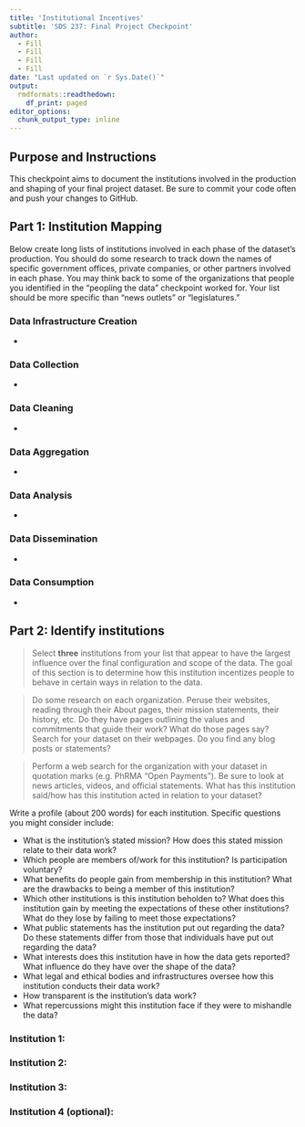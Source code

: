 ```yaml
---
title: 'Institutional Incentives'
subtitle: 'SDS 237: Final Project Checkpoint'
author:
  - Fill
  - Fill
  - Fill
  - Fill
date: "Last updated on `r Sys.Date()`"
output: 
  rmdformats::readthedown:
    df_print: paged
editor_options: 
  chunk_output_type: inline
---
```


## Purpose and Instructions

This checkpoint aims to document the institutions involved in the production and shaping of your final project dataset. Be sure to commit your code often and push your changes to GitHub. 

## Part 1: Institution Mapping

Below create long lists of institutions involved in each phase of the dataset's production. You should do some research to track down the names of specific government offices, private companies, or other partners involved in each phase. You may think back to some of the organizations that people you identified in the "peopling the data" checkpoint worked for. Your list should be more specific than "news outlets" or "legislatures." 

### Data Infrastructure Creation

* 

### Data Collection

* 

### Data Cleaning

* 

### Data Aggregation

* 

### Data Analysis

* 

### Data Dissemination

* 

### Data Consumption

* 


## Part 2: Identify institutions

> Select **three** institutions from your list that appear to have the largest influence over the final configuration and scope of the data. The goal of this section is to determine how this institution incentizes people to behave in certain ways in relation to the data.

> Do some research on each organization. Peruse their websites, reading through their About pages, their mission statements, their history, etc. Do they have pages outlining the values and commitments that guide their work? What do those pages say? Search for your dataset on their webpages. Do you find any blog posts or statements?

> Perform a web search for the organization with your dataset in quotation marks (e.g. PhRMA "Open Payments"). Be sure to look at news articles, videos, and official statements. What has this institution said/how has this institution acted in relation to your dataset?

Write a profile (about 200 words) for each institution. Specific questions you might consider include:

* What is the institution's stated mission? How does this stated mission relate to their data work?
* Which people are members of/work for this institution? Is participation voluntary? 
* What benefits do people gain from membership in this institution? What are the drawbacks to being a member of this institution?
* Which other institutions is this institution beholden to? What does this institution gain by meeting the expectations of these other institutions? What do they lose by failing to meet those expectations?
* What public statements has the institution put out regarding the data? Do these statements differ from those that individuals have put out regarding the data?
* What interests does this institution have in how the data gets reported? What influence do they have over the shape of the data?
* What legal and ethical bodies and infrastructures oversee how this institution conducts their data work?
* How transparent is the institution's data work?
* What repercussions might this institution face if they were to mishandle the data?

### Institution 1:


### Institution 2:


### Institution 3:


### Institution 4 (optional):